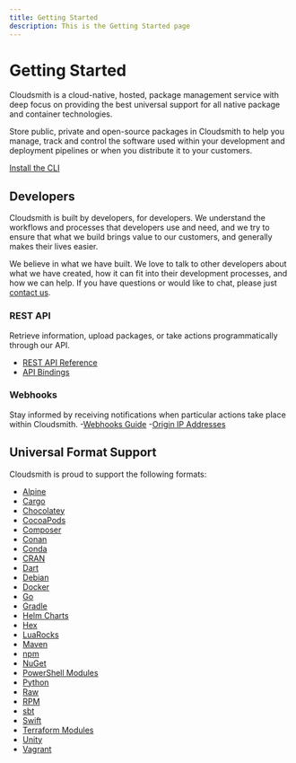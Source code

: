```yaml
---
title: Getting Started
description: This is the Getting Started page
---
```



# Getting Started

Cloudsmith is a cloud-native, hosted, package management service with deep focus on providing the best universal support for all native package and container technologies.

Store public, private and open-source packages in Cloudsmith to help you manage, track and control the software used within your development and deployment pipelines or when you distribute it to your customers.

[Install the CLI](/getting-started/cli)

<Flex gap="s" align="stretch">
  <Card
    title="For Developers"
    description="Dependencies"
    href="/getting-started/dependencies-for-developers"
    icon="utility/guide"
  />
  <Card
    title="For Operations"
    description="Deployment"
    href="/artifact-management/deployment-for-operations"
    icon="utility/guide"
  />
  <Card
    title="For Vendors"
    description="Distribution"
    href="//software-distribution/distribution-for-vendors"
    icon="utility/guide"
  />
</Flex>

## Developers

Cloudsmith is built by developers, for developers. We understand the workflows and processes that developers use and need, and we try to ensure that what we build brings value to our customers, and generally makes their lives easier.  

We believe in what we have built. We love to talk to other developers about what we have created, how it can fit into their development processes, and how we can help.  If you have questions or would like to chat, please just [contact us](/contact-us).

### REST API
Retrieve information, upload packages, or take actions programmatically through our API.
- [REST API Reference]()
- [API Bindings](/getting-started/api-bindings)

### Webhooks
Stay informed by receiving notifications when particular actions take place within Cloudsmith.
-[Webhooks Guide](/logs-and-observability/webhooks)
-[Origin IP Addresses]()


## Universal Format Support

Cloudsmith is proud to support the following formats:

- [Alpine](/formats/alpine-repository)
- [Cargo](/formats/cargo-registry)
- [Chocolatey](/formats/chocolatey-repository)
- [CocoaPods](/formats/cocoapods-repository)
- [Composer](/formats/composer-repository)
- [Conan](/formats/conan-repository)
- [Conda](/formats/conda-repository)
- [CRAN](/formats/cran-repository)
- [Dart](/formats/dart-repository)
- [Debian](/formats/debian-repository)
- [Docker](/formats/docker-registry)
- [Go](/formats/go-registry)
- [Gradle](/formats/gradle-repository)
- [Helm Charts](/formats/helm-chart-repository)
- [Hex](/formats/hex-repository)
- [LuaRocks](/formats/luarocks-repository)
- [Maven](/formats/maven-repository)
- [npm](/formats/npm-registry)
- [NuGet](/formats/nuget-feed/)
- [PowerShell Modules](/formats/powershell-modules-repository)
- [Python](/formats/python-repository)
- [Raw](/formats/raw-repository)
- [RPM](/formats/redhat-repository)
- [sbt](/formats/sbt-repository)
- [Swift](/formats/swift-registry)
- [Terraform Modules](/formats/terraform-modules-repository)
- [Unity](/formats/unity-registry)
- [Vagrant](/formats/vagrant-repository)